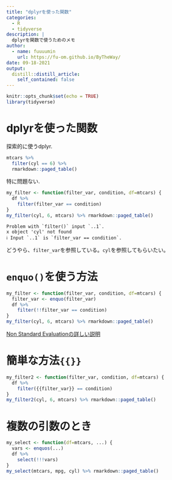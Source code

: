 ```yaml
---
title: "dplyrを使った関数"
categories:
  - R
  - tidyverse
description: |
  dplyrを関数で使うためのメモ
author:
  - name: fuuuumin
    url: https://fu-om.github.io/ByTheWay/
date: 09-18-2021
output:
  distill::distill_article:
    self_contained: false
---
```


```r
knitr::opts_chunk$set(echo = TRUE)
library(tidyverse)
```

# dplyrを使った関数

探索的に使うdplyr.

```r
mtcars %>% 
  filter(cyl == 6) %>% 
  rmarkdown::paged_table()
```

特に問題ない.

```r
my_filter <- function(filter_var, condition, df=mtcars) {
  df %>% 
    filter(filter_var == condition)
}
my_filter(cyl, 6, mtcars) %>% rmarkdown::paged_table()
```

```
Problem with `filter()` input `..1`.
x object 'cyl' not found
ℹ Input `..1` is `filter_var == condition`.
```

どうやら、`filter_var`を参照している。`cyl`を参照してもらいたい。

# `enquo()`を使う方法

```r
my_filter <- function(filter_var, condition, df=mtcars) {
  filter_var <- enquo(filter_var)
  df %>% 
    filter(!!filter_var == condition)
}
my_filter(cyl, 6, mtcars) %>% rmarkdown::paged_table()
```

[Non Standard Evaluationの詳しい説明](https://adv-r.hadley.nz/evaluation.html)

# 簡単な方法`{{}}`

```r
my_filter2 <- function(filter_var, condition, df=mtcars) {
  df %>% 
    filter({{filter_var}} == condition)
}
my_filter2(cyl, 6, mtcars) %>% rmarkdown::paged_table()
```


# 複数の引数のとき

```r
my_select <- function(df=mtcars, ...) {
  vars <- enquos(...)
  df %>% 
    select(!!!vars)
}
my_select(mtcars, mpg, cyl) %>% rmarkdown::paged_table()
```

